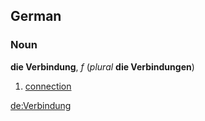 ==German==
===Noun===
'''die Verbindung''', ''f'' (''plural'' '''die Verbindungen''')

# [[connection]]

[[de:Verbindung]]
